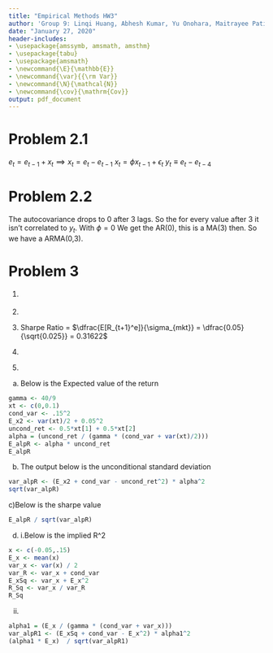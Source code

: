 ---
title: "Empirical Methods HW3"
author: 'Group 9: Linqi Huang, Abhesh Kumar, Yu Onohara, Maitrayee Patil, Redmond Xia'
date: "January 27, 2020"
header-includes:
- \usepackage{amssymb, amsmath, amsthm}
- \usepackage{tabu}
- \usepackage{amsmath}
- \newcommand{\E}{\mathbb{E}}
- \newcommand{\var}{{\rm Var}}
- \newcommand{\N}{\mathcal{N}}
- \newcommand{\cov}{\mathrm{Cov}}
output: pdf_document
---
# Problem 2.1
$e_t = e_{t-1} + x_t \implies x_t = e_t - e_{t-1}$
$x_t = \phi x_{t-1} + \epsilon_t$
$y_t \equiv e_t - e_{t-4}$


\begin{align*}
x_t = e_t - e_{t-1} = \phi x_{t-1} + \epsilon_t =\epsilon_t,\ for\ \phi = 0 \\
x_t = \epsilon_t = e_t - e_{t-1} \\
\epsilon_{t-1} = e_{t-1} - e_{t-2} \\
\epsilon_{t-2} = e_{t-2} - e_{t-3} \\
\epsilon_{t-3} = e_{t-3} - e_{t-4} \\
y_t = \epsilon_{t} + \epsilon_{t-1} + \epsilon_{t-2} + \epsilon_{t-3} = e_{t} - e_{t-4}
\end{align*}




\begin{align*}
E[y_t] = 0 + 0 + 0 + 0 = 0,\ Find\ Cov(y_t,y_{t-j})\ for\ j = 0,1,2,3,4,5 \\
j= 0, Cov(y_t,y_{t}) = Var(y_t) = \epsilon_{t}^2 + \epsilon_{t-1}^2 + \epsilon_{t-2}^2 + \epsilon_{t-3}^2 = 1 + 1 + 1 + 1 = 4 \\ \\
j = 1,Cov(y_t,y_{t - 1}) = E[y_t y_{t-1}] - E[y_t]E[y_{t-1}] = E[y_t y_{t-1}] - 0 = \\ 
E[(\epsilon_{t} + \epsilon_{t-1} + \epsilon_{t-2} + \epsilon_{t-3})(\epsilon_{t-1} + \epsilon_{t-2} + \epsilon_{t-3} + \epsilon_{t-4})],\ E[\epsilon_i \epsilon_j] = 0\  \forall i \ne j \\ \implies E[\epsilon_{t-1}^2 + \epsilon_{t-2}^2 + \epsilon_{t-3}^2] = 1 + 1 + 1 = 3 \\ \\
Similarly,\ j = 2, Cov(y_t,y_{t-2}) = E[(\epsilon_{t} + \epsilon_{t-1} + \epsilon_{t-2} + \epsilon_{t-3})(\epsilon_{t-2} + \epsilon_{t-3} + \epsilon_{t-4} + \epsilon_{t-5})] \\
= E[\epsilon_{t-2}^2 + \epsilon_{t-3}^2] = 1 + 1 = 2 \\ \\
Again,\ j = 3,\ Cov(y_t,y_{t-3}) = E[\epsilon_{t-3}^2] = 1 \\ \\ 
j = 4, Cov(y_t,y_{t-4}) = 0,\ j = 5, Cov(y_t,y_{t-5}) = 0 \\
\end{align*}


# Problem 2.2
The autocovariance drops to 0 after 3 lags. So the for every value after 3 it isn't correlated to $y_t$. With $\phi = 0$ We get the AR(0), this is a MA(3) then. So we have a ARMA(0,3).

# Problem 3
1.
\begin{align*}
Var(R_{t+1}^e) = \beta^2 Var(x_t) + Var(\epsilon_{t+1}) = 1 * (0.05)^2 + 0.15^2 = 0.025 = \sqrt{0.025} = .15811 \\
\end{align*}

2.

\begin{align*}
R^2 = \rho^2 = (\dfrac{Cov(R_{t+1}^e,x_t)}{\sigma_{R_{t+1}^e}\sigma_{x_t}})^2 = (\dfrac{Cov(\beta x_t + \epsilon_{t-1},x_t)}{\sigma_{R_{t+1}^e}\sigma_{x_t}})^2 = (\dfrac{Var(x_t)}{\sigma_{R_{t+1}^e}\sigma_{x_t}})^2 = \dfrac{Var(x_t)}{Var(R_{t+1}^e)} = \dfrac{0.05^2}{0.025} = 0.1 
\end{align*}


3. 
Sharpe Ratio = $\dfrac{E[R_{t+1}^e]}{\sigma_{mkt}} = \dfrac{0.05}{\sqrt{0.025}} = 0.31622$

4.

\begin{align*}
\gamma = \dfrac{40}{9} 
&\\ 
\alpha_t = \dfrac{E[x_t]}{\gamma \sigma_t^2[R_{t+1}^e]} = \dfrac{E[x_t]}{\gamma (\sigma_t^2[x_t] + \sigma_t^2[\epsilon_{t+1}])} \\
So,\ if\ x = 0,\ then\ \alpha_t = \dfrac{0}{positive} = 0 \implies Sharpe\ Ratio = 0\\
if\ x = .1, \alpha_t = \dfrac{.1}{\dfrac{40}{9} (0.15^2)} = 1 \implies Sharpe\ Ratio = \dfrac{.1}{.15} = \dfrac{2}{3} 
\end{align*} 

5.
a) Below is the Expected value of the return
```{r setup}
gamma <- 40/9
xt <- c(0,0.1)
cond_var <- .15^2 
E_x2 <- var(xt)/2 + 0.05^2
uncond_ret <- 0.5*xt[1] + 0.5*xt[2] 
alpha = (uncond_ret / (gamma * (cond_var + var(xt)/2)))
E_alpR <- alpha * uncond_ret
E_alpR
```

b) The output below is the unconditional standard deviation
```{r}
var_alpR <- (E_x2 + cond_var - uncond_ret^2) * alpha^2
sqrt(var_alpR)
```

c)Below is the sharpe value
```{r}
E_alpR / sqrt(var_alpR)
```

d) 
i.Below is the implied R^2
```{r}
x <- c(-0.05,.15)
E_x <- mean(x)
var_x <- var(x) / 2
var_R <- var_x + cond_var
E_xSq <- var_x + E_x^2
R_Sq <- var_x / var_R
R_Sq
```

ii.
```{r}
alpha1 = (E_x / (gamma * (cond_var + var_x)))
var_alpR1 <- (E_xSq + cond_var - E_x^2) * alpha1^2
(alpha1 * E_x)  / sqrt(var_alpR1)
```

